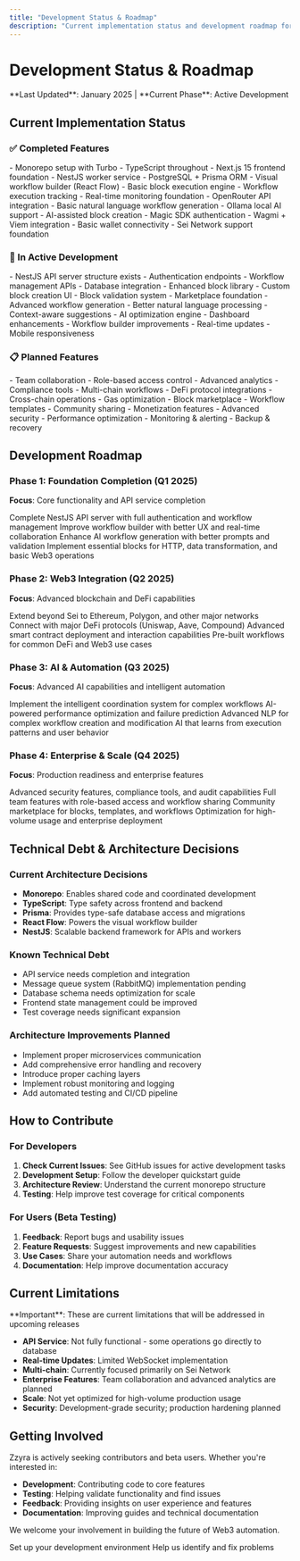 ```yaml
---
title: "Development Status & Roadmap"
description: "Current implementation status and development roadmap for Zzyra"
---
```


# Development Status & Roadmap

<Alert type="info">
  **Last Updated**: January 2025 | **Current Phase**: Active Development
</Alert>

## Current Implementation Status

### ✅ Completed Features

<CardGroup cols={2}>
  <Card title="Core Architecture" icon="building">
    - Monorepo setup with Turbo
    - TypeScript throughout
    - Next.js 15 frontend foundation
    - NestJS worker service
    - PostgreSQL + Prisma ORM
  </Card>
  <Card title="Basic Workflow System" icon="workflow">
    - Visual workflow builder (React Flow)
    - Basic block execution engine
    - Workflow execution tracking
    - Real-time monitoring foundation
  </Card>
  <Card title="AI Integration" icon="brain">
    - OpenRouter API integration
    - Basic natural language workflow generation
    - Ollama local AI support
    - AI-assisted block creation
  </Card>
  <Card title="Web3 Infrastructure" icon="link">
    - Magic SDK authentication
    - Wagmi + Viem integration
    - Basic wallet connectivity
    - Sei Network support foundation
  </Card>
</CardGroup>

### 🚧 In Active Development

<CardGroup cols={2}>
  <Card title="API Service" icon="server">
    - NestJS API server structure exists
    - Authentication endpoints
    - Workflow management APIs
    - Database integration
  </Card>
  <Card title="Block System" icon="puzzle-piece">
    - Enhanced block library
    - Custom block creation UI
    - Block validation system
    - Marketplace foundation
  </Card>
  <Card title="Enhanced AI Features" icon="magic-wand">
    - Advanced workflow generation
    - Better natural language processing
    - Context-aware suggestions
    - AI optimization engine
  </Card>
  <Card title="User Interface" icon="monitor">
    - Dashboard enhancements
    - Workflow builder improvements
    - Real-time updates
    - Mobile responsiveness
  </Card>
</CardGroup>

### 📋 Planned Features

<CardGroup cols={2}>
  <Card title="Enterprise Features" icon="building">
    - Team collaboration
    - Role-based access control
    - Advanced analytics
    - Compliance tools
  </Card>
  <Card title="Advanced Web3" icon="coins">
    - Multi-chain workflows
    - DeFi protocol integrations
    - Cross-chain operations
    - Gas optimization
  </Card>
  <Card title="Marketplace" icon="store">
    - Block marketplace
    - Workflow templates
    - Community sharing
    - Monetization features
  </Card>
  <Card title="Production Features" icon="shield">
    - Advanced security
    - Performance optimization
    - Monitoring & alerting
    - Backup & recovery
  </Card>
</CardGroup>

## Development Roadmap

### Phase 1: Foundation Completion (Q1 2025)
**Focus**: Core functionality and API service completion

<Steps>
  <Step title="API Service Launch">
    Complete NestJS API server with full authentication and workflow management
  </Step>
  <Step title="Enhanced UI">
    Improve workflow builder with better UX and real-time collaboration
  </Step>
  <Step title="Basic AI Features">
    Enhance AI workflow generation with better prompts and validation
  </Step>
  <Step title="Core Block Library">
    Implement essential blocks for HTTP, data transformation, and basic Web3 operations
  </Step>
</Steps>

### Phase 2: Web3 Integration (Q2 2025)
**Focus**: Advanced blockchain and DeFi capabilities

<Steps>
  <Step title="Multi-Chain Support">
    Extend beyond Sei to Ethereum, Polygon, and other major networks
  </Step>
  <Step title="DeFi Integrations">
    Connect with major DeFi protocols (Uniswap, Aave, Compound)
  </Step>
  <Step title="Smart Contract Interactions">
    Advanced smart contract deployment and interaction capabilities
  </Step>
  <Step title="Web3 Templates">
    Pre-built workflows for common DeFi and Web3 use cases
  </Step>
</Steps>

### Phase 3: AI & Automation (Q3 2025)
**Focus**: Advanced AI capabilities and intelligent automation

<Steps>
  <Step title="AI Brain Block">
    Implement the intelligent coordination system for complex workflows
  </Step>
  <Step title="Predictive Analytics">
    AI-powered performance optimization and failure prediction
  </Step>
  <Step title="Natural Language Interface">
    Advanced NLP for complex workflow creation and modification
  </Step>
  <Step title="Learning Systems">
    AI that learns from execution patterns and user behavior
  </Step>
</Steps>

### Phase 4: Enterprise & Scale (Q4 2025)
**Focus**: Production readiness and enterprise features

<Steps>
  <Step title="Enterprise Security">
    Advanced security features, compliance tools, and audit capabilities
  </Step>
  <Step title="Team Collaboration">
    Full team features with role-based access and workflow sharing
  </Step>
  <Step title="Marketplace Launch">
    Community marketplace for blocks, templates, and workflows
  </Step>
  <Step title="Performance & Scale">
    Optimization for high-volume usage and enterprise deployment
  </Step>
</Steps>

## Technical Debt & Architecture Decisions

### Current Architecture Decisions
- **Monorepo**: Enables shared code and coordinated development
- **TypeScript**: Type safety across frontend and backend
- **Prisma**: Provides type-safe database access and migrations
- **React Flow**: Powers the visual workflow builder
- **NestJS**: Scalable backend framework for APIs and workers

### Known Technical Debt
- API service needs completion and integration
- Message queue system (RabbitMQ) implementation pending
- Database schema needs optimization for scale
- Frontend state management could be improved
- Test coverage needs significant expansion

### Architecture Improvements Planned
- Implement proper microservices communication
- Add comprehensive error handling and recovery
- Introduce proper caching layers
- Implement robust monitoring and logging
- Add automated testing and CI/CD pipeline

## How to Contribute

### For Developers
1. **Check Current Issues**: See GitHub issues for active development tasks
2. **Development Setup**: Follow the developer quickstart guide
3. **Architecture Review**: Understand the current monorepo structure
4. **Testing**: Help improve test coverage for critical components

### For Users (Beta Testing)
1. **Feedback**: Report bugs and usability issues
2. **Feature Requests**: Suggest improvements and new capabilities
3. **Use Cases**: Share your automation needs and workflows
4. **Documentation**: Help improve documentation accuracy

## Current Limitations

<Alert type="warning">
  **Important**: These are current limitations that will be addressed in upcoming releases
</Alert>

- **API Service**: Not fully functional - some operations go directly to database
- **Real-time Updates**: Limited WebSocket implementation
- **Multi-chain**: Currently focused primarily on Sei Network
- **Enterprise Features**: Team collaboration and advanced analytics are planned
- **Scale**: Not yet optimized for high-volume production usage
- **Security**: Development-grade security; production hardening planned

## Getting Involved

Zzyra is actively seeking contributors and beta users. Whether you're interested in:
- **Development**: Contributing code to core features
- **Testing**: Helping validate functionality and find issues
- **Feedback**: Providing insights on user experience and features
- **Documentation**: Improving guides and technical documentation

We welcome your involvement in building the future of Web3 automation.

<CardGroup cols={2}>
  <Card title="Join Development" icon="code" href="/developers/quickstart">
    Set up your development environment
  </Card>
  <Card title="Report Issues" icon="bug" href="https://github.com/your-org/zyra/issues">
    Help us identify and fix problems
  </Card>
</CardGroup>